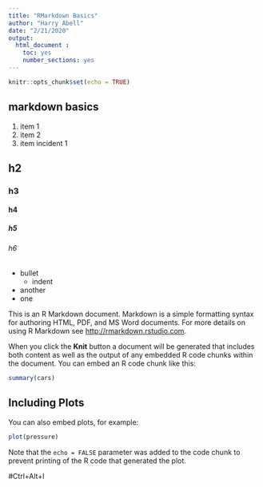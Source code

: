 ```yaml
---
title: "RMarkdown Basics"
author: "Harry Abell"
date: "2/21/2020"
output:
  html_document :
    toc: yes
    number_sections: yes
---
```


```r
knitr::opts_chunk$set(echo = TRUE)
```


## markdown basics
1. item 1
1. item 2
  1. item incident 1

## h2
### h3
#### h4
##### h5
###### h6

- bullet
  - indent
- another
- one




This is an R Markdown document. Markdown is a simple formatting syntax for authoring HTML, PDF, and MS Word documents. For more details on using R Markdown see <http://rmarkdown.rstudio.com>.

When you click the **Knit** button a document will be generated that includes both content as well as the output of any embedded R code chunks within the document. You can embed an R code chunk like this:

```r
summary(cars)
```


## Including Plots

You can also embed plots, for example:

```r
plot(pressure)
```

Note that the `echo = FALSE` parameter was added to the code chunk to prevent printing of the R code that generated the plot.

#Ctrl+Alt+I
```r

```

